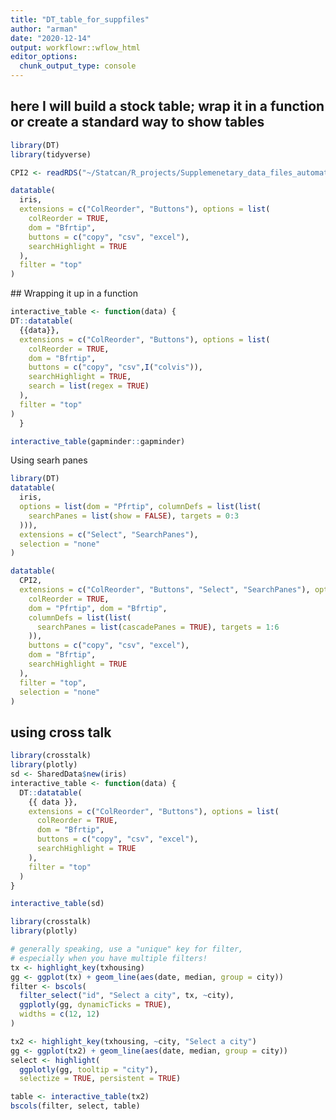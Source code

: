 ```yaml
---
title: "DT_table_for_suppfiles"
author: "arman"
date: "2020-12-14"
output: workflowr::wflow_html
editor_options:
  chunk_output_type: console
---
```


## here I will build a stock table; wrap it in a function or create a standard way to show tables 


```r

library(DT)
library(tidyverse)

CPI2 <- readRDS("~/Statcan/R_projects/Supplemenetary_data_files_automation_v2/output/RDSobjects/CPI2.rds")

datatable(
  iris,
  extensions = c("ColReorder", "Buttons"), options = list(
    colReorder = TRUE,
    dom = "Bfrtip",
    buttons = c("copy", "csv", "excel"),
    searchHighlight = TRUE
  ),
  filter = "top"
)
```


 ## Wrapping it up in a function
 
```r
interactive_table <- function(data) {
DT::datatable(
  {{data}},
  extensions = c("ColReorder", "Buttons"), options = list(
    colReorder = TRUE,
    dom = "Bfrtip",
    buttons = c("copy", "csv",I("colvis")),
    searchHighlight = TRUE,
    search = list(regex = TRUE)
  ),
  filter = "top"
)
  }

interactive_table(gapminder::gapminder)
```
 
 
Using searh panes 


```r
library(DT)
datatable(
  iris,
  options = list(dom = "Pfrtip", columnDefs = list(list(
    searchPanes = list(show = FALSE), targets = 0:3
  ))),
  extensions = c("Select", "SearchPanes"),
  selection = "none"
)

datatable(
  CPI2,
  extensions = c("ColReorder", "Buttons", "Select", "SearchPanes"), options = list(
    colReorder = TRUE,
    dom = "Pfrtip", dom = "Bfrtip",
    columnDefs = list(list(
      searchPanes = list(cascadePanes = TRUE), targets = 1:6
    )),
    buttons = c("copy", "csv", "excel"),
    dom = "Bfrtip",
    searchHighlight = TRUE
  ),
  filter = "top",
  selection = "none"
)
```



## using cross talk 

```r
library(crosstalk)
library(plotly)
sd <- SharedData$new(iris)
interactive_table <- function(data) {
  DT::datatable(
    {{ data }},
    extensions = c("ColReorder", "Buttons"), options = list(
      colReorder = TRUE,
      dom = "Bfrtip",
      buttons = c("copy", "csv", "excel"),
      searchHighlight = TRUE
    ),
    filter = "top"
  )
}

interactive_table(sd)

```


```r
library(crosstalk)
library(plotly)

# generally speaking, use a "unique" key for filter, 
# especially when you have multiple filters!
tx <- highlight_key(txhousing)
gg <- ggplot(tx) + geom_line(aes(date, median, group = city))
filter <- bscols(
  filter_select("id", "Select a city", tx, ~city),
  ggplotly(gg, dynamicTicks = TRUE),
  widths = c(12, 12)
)

tx2 <- highlight_key(txhousing, ~city, "Select a city")
gg <- ggplot(tx2) + geom_line(aes(date, median, group = city))
select <- highlight(
  ggplotly(gg, tooltip = "city"), 
  selectize = TRUE, persistent = TRUE)

table <- interactive_table(tx2)
bscols(filter, select, table)
```


